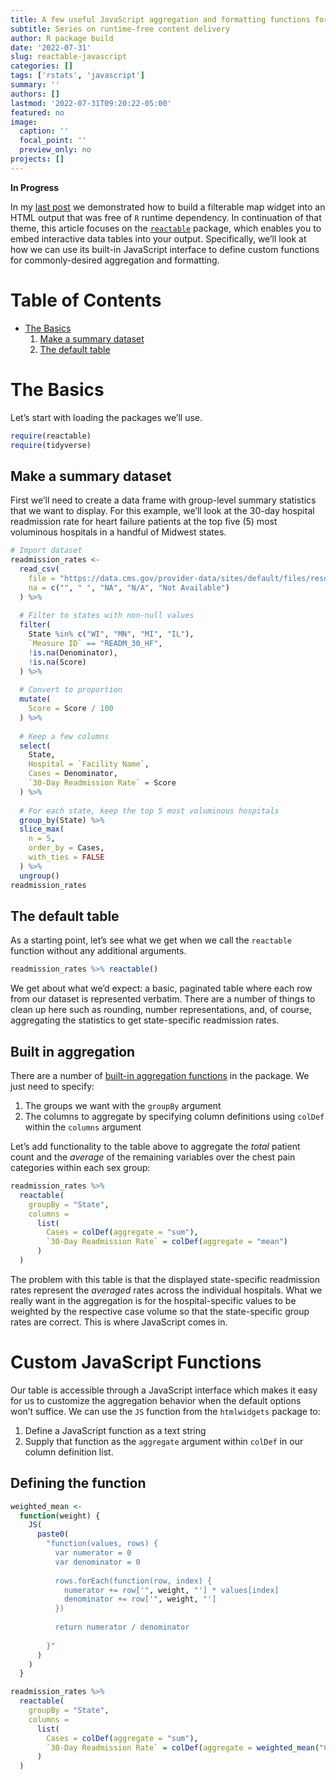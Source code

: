 ```yaml
---
title: A few useful JavaScript aggregation and formatting functions for {reactable}
subtitle: Series on runtime-free content delivery
author: R package build
date: '2022-07-31'
slug: reactable-javascript
categories: []
tags: ['rstats', 'javascript']
summary: ''
authors: []
lastmod: '2022-07-31T09:20:22-05:00'
featured: no
image:
  caption: ''
  focal_point: ''
  preview_only: no
projects: []
---
```


**__In Progress__**

In my [last post](https://www.zajichekstats.com/post/filterable-maps/) we demonstrated how to build a filterable map widget into an HTML output that was free of `R` runtime dependency. In continuation of that theme, this article focuses on the [`reactable`](https://glin.github.io/reactable/) package, which enables you to embed interactive data tables into your output. Specifically, we'll look at how we can use its built-in JavaScript interface to define custom functions for commonly-desired aggregation and formatting. 

# Table of Contents

* [The Basics](#thebasics)
  1. [Make a summary dataset](#summarydata)
  2. [The default table](#defaulttable)

# The Basics

Let's start with loading the packages we'll use.

```r
require(reactable)
require(tidyverse)
```

## Make a summary dataset {#summarydata}

First we'll need to create a data frame with group-level summary statistics that we want to display. For this example, we'll look at the 30-day hospital readmission rate for heart failure patients at the top five (5) most voluminous hospitals in a handful of Midwest states.

```r
# Import dataset
readmission_rates <-
  read_csv(
    file = "https://data.cms.gov/provider-data/sites/default/files/resources/37e3c1486ad47b7a0eb471ecf3f7e428_1657310806/Unplanned_Hospital_Visits-Hospital.csv",
    na = c("", " ", "NA", "N/A", "Not Available")
  ) %>%
  
  # Filter to states with non-null values
  filter(
    State %in% c("WI", "MN", "MI", "IL"),
    `Measure ID` == "READM_30_HF",
    !is.na(Denominator),
    !is.na(Score)
  ) %>%
  
  # Convert to proportion
  mutate(
    Score = Score / 100
  ) %>%
  
  # Keep a few columns
  select(
    State,
    Hospital = `Facility Name`,
    Cases = Denominator,
    `30-Day Readmission Rate` = Score
  ) %>%
  
  # For each state, keep the top 5 most voluminous hospitals
  group_by(State) %>%
  slice_max(
    n = 5,
    order_by = Cases,
    with_ties = FALSE
  ) %>%
  ungroup()
readmission_rates
```

## The default table {#defaulttable}

As a starting point, let's see what we get when we call the `reactable` function without any additional arguments.

```r
readmission_rates %>% reactable()
```

We get about what we'd expect: a basic, paginated table where each row from our dataset is represented verbatim. There are a number of things to clean up here such as rounding, number representations, and, of course, aggregating the statistics to get state-specific readmission rates.

## Built in aggregation

There are a number of [built-in aggregation functions](#https://glin.github.io/reactable/articles/examples.html#grouping-and-aggregation) in the package. We just need to specify:

1. The groups we want with the `groupBy` argument
2. The columns to aggregate by specifying column definitions using `colDef` within the `columns` argument

Let's add functionality to the table above to aggregate the _total_ patient count and the _average_ of the remaining variables over the chest pain categories within each sex group:

```r
readmission_rates %>%
  reactable(
    groupBy = "State",
    columns = 
      list(
        Cases = colDef(aggregate = "sum"),
        `30-Day Readmission Rate` = colDef(aggregate = "mean")
      )
  )
```

The problem with this table is that the displayed state-specific readmission rates represent the _averaged_ rates across the individual hospitals. What we really want in the aggregation is for the hospital-specific values to be weighted by the respective case volume so that the state-specific group rates are correct. This is where JavaScript comes in.

# Custom JavaScript Functions

Our table is accessible through a JavaScript interface which makes it easy for us to customize the aggregation behavior when the default options won't suffice. We can use the `JS` function from the `htmlwidgets` package to:

1. Define a JavaScript function as a text string
2. Supply that function as the `aggregate` argument within `colDef` in our column definition list.

## Defining the function

```r
weighted_mean <-
  function(weight) {
    JS(
      paste0(
        "function(values, rows) {
          var numerator = 0
          var denominator = 0
    
          rows.forEach(function(row, index) {
            numerator += row['", weight, "'] * values[index]
            denominator += row['", weight, "']
          })
    
          return numerator / denominator
  
        }"
      )
    )
  }

readmission_rates %>%
  reactable(
    groupBy = "State",
    columns = 
      list(
        Cases = colDef(aggregate = "sum"),
        `30-Day Readmission Rate` = colDef(aggregate = weighted_mean("Cases"))
      )
  )
```

